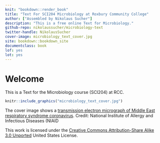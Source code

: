 ```yaml
---
knit: "bookdown::render_book"
title: "Text For SCI204 Microbiology at Roxbury Community College"
author: ["Assembled by Nikolaus Sucher"]
description: "This is a free online Text for Microbiology."
github-repo: nikolaussucher/microbiology-text
twitter-handle: NikolausSucher
cover-image: microbiology_text_cover.jpg
site: bookdown::bookdown_site
documentclass: book
lof: yes
lot: yes
---
```


# Welcome {-}

This is a Text for the Microbiology course (SCI204) at RCC.


```r
knitr::include_graphics("microbiology_text_cover.jpg")
```

The cover image shows a [transmission electron micrograph of Middle East respiratory syndrome coronavirus](https://www.flickr.com/photos/niaid/8717564410/in/gallery-40593169@N00-72157644541878393/). Credit: National Institute of Allergy and Infectious Diseases (NIAID

This work is licensed under the [Creative Commons Attribution-Share Alike 3.0 Unported](https://creativecommons.org/licenses/by-sa/3.0/deed.en) United States License.

